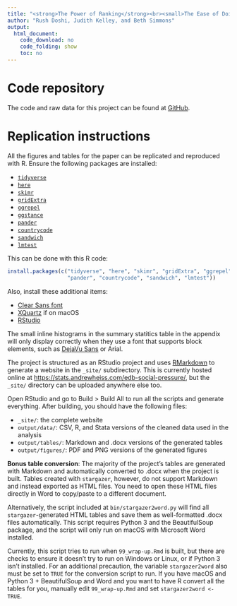 ```yaml
---
title: "<strong>The Power of Ranking</strong><br><small>The Ease of Doing Business Indicator as a Form of Social Pressure</small>"
author: "Rush Doshi, Judith Kelley, and Beth Simmons"
output:
  html_document:
    code_download: no
    code_folding: show
    toc: no
---
```


# Code repository

The code and raw data for this project can be found at [GitHub](https://github.com/andrewheiss/edb-social-pressure).

# Replication instructions

All the figures and tables for the paper can be replicated and reproduced with R. Ensure the following packages are installed:

- [`tidyverse`](http://tidyverse.tidyverse.org/)
- [`here`](https://cran.r-project.org/package=here)
- [`skimr`](https://cran.r-project.org/package=skimr)
- [`gridExtra`](https://cran.r-project.org/package=gridExtra)
- [`ggrepel`](https://cran.r-project.org/package=ggrepel)
- [`ggstance`](https://cran.r-project.org/package=ggstance)
- [`pander`](https://cran.r-project.org/package=pander)
- [`countrycode`](https://cran.r-project.org/package=countrycode)
- [`sandwich`](https://cran.r-project.org/package=sandwich)
- [`lmtest`](https://cran.r-project.org/package=lmtest)

This can be done with this R code:

```r
install.packages(c("tidyverse", "here", "skimr", "gridExtra", "ggrepel", "ggstance", 
                   "pander", "countrycode", "sandwich", "lmtest"))
```

Also, install these additional items:

- [Clear Sans font](https://01.org/clear-sans)
- [XQuartz](https://www.xquartz.org/) if on macOS
- [RStudio](https://www.rstudio.com/products/rstudio/download/#download)

The small inline histograms in the summary statitics table in the appendix will only display correctly when they use a font that supports block elements, such as [DejaVu Sans](https://dejavu-fonts.github.io/) or Arial.

The project is structured as an RStudio project and uses [RMarkdown](http://rmarkdown.rstudio.com/rmarkdown_websites.html) to generate a website in the `_site/` subdirectory. This is currently hosted online at <https://stats.andrewheiss.com/edb-social-pressure/>, but the `_site/` directory can be uploaded anywhere else too. 

Open RStudio and go to Build > Build All to run all the scripts and generate everything. After building, you should have the following files:

- `_site/`: the complete website
- `output/data/`: CSV, R, and Stata versions of the cleaned data used in the analysis
- `output/tables/`: Markdown and .docx versions of the generated tables
- `output/figures/`: PDF and PNG versions of the generated figures

**Bonus table conversion**: The majority of the project's tables are generated with Markdown and automatically converted to .docx when the project is built. Tables created with `stargazer`, however, do not support Markdown and instead exported as HTML files. You need to open these HTML files directly in Word to copy/paste to a different document.

Alternatively, the script included at `bin/stargazer2word.py` will find all `stargazer`-generated HTML tables and save them as well-formatted .docx files automatically. This script requires Python 3 and the BeautifulSoup package, and the script will only run on macOS with Microsoft Word installed. 

Currently, this script tries to run when `99_wrap-up.Rmd` is built, but there are checks to ensure it doesn't try to run on Windows or Linux, or if Python 3 isn't installed. For an additional precaution, the variable `stargazer2word` also must be set to `TRUE` for the conversion script to run. If you have macOS and Python 3 + BeautifulSoup and Word and you want to have R convert all the tables for you, manually edit `99_wrap-up.Rmd` and set `stargazer2word <- TRUE`.  
